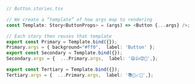```ts
// Button.stories.tsx

// We create a “template” of how args map to rendering
const Template: Story<ButtonProps> = (args) => <Button {...args} />;

// Each story then reuses that template
export const Primary = Template.bind({});
Primary.args = { background="#ff0",  label: 'Button' };
export const Secondary = Template.bind({});
Secondary.args = {  ...Primary.args,  label: '😄👍😍💯',};

export const Tertiary = Template.bind({});
Tertiary.args = {  ...Primary.args,  label: '📚📕📈🤓',};
```


